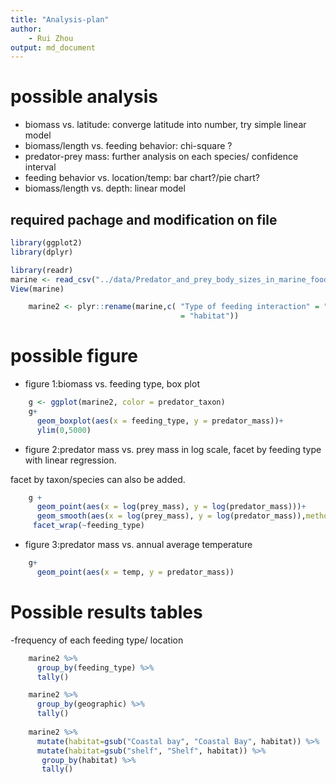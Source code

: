 ```yaml
---
title: "Analysis-plan"
author:
    - Rui Zhou 
output: md_document
---
```


# possible analysis

- biomass vs. latitude: converge latitude into number, try simple linear model
- biomass/length vs. feeding behavior: chi-square ?
- predator-prey mass: further analysis on each species/ confidence interval
- feeding behavior vs. location/temp: bar chart?/pie chart?
- biomass/length vs. depth: linear model


## required pachage and modification on file
```r
library(ggplot2)
library(dplyr)
```

```r
library(readr)
marine <- read_csv("../data/Predator_and_prey_body_sizes_in_marine_food_webs_vsn4.csv")
View(marine)
```


```r
    marine2 <- plyr::rename(marine,c( "Type of feeding interaction" = "feeding_type", "Predator standard length" = "predator_standars_length", "Mean annual temp" = "temp", "Predator mass" = "predator_mass", "Prey mass" = "prey_mass","Predator  taxon" = "Predator_taxon","Geographic location" = "geographic", "Specific habitat"
                                      = "habitat"))
```

# possible figure

- figure 1:biomass vs. feeding type, box plot

```r
    g <- ggplot(marine2, color = predator_taxon)
    g+
      geom_boxplot(aes(x = feeding_type, y = predator_mass))+
      ylim(0,5000)
```

- figure 2:predator mass vs. prey mass in log scale, facet by feeding type with linear regression.

facet by taxon/species can also be added.

```r
    g + 
      geom_point(aes(x = log(prey_mass), y = log(predator_mass)))+
      geom_smooth(aes(x = log(prey_mass), y = log(predator_mass)),method = "glm")+
     facet_wrap(~feeding_type)
```

- figure 3:predator mass vs. annual average temperature

```r
    g+
      geom_point(aes(x = temp, y = predator_mass))
```

# Possible results tables

-frequency of each feeding type/ location

```r
    marine2 %>% 
      group_by(feeding_type) %>% 
      tally()

    marine2 %>% 
      group_by(geographic) %>% 
      tally()
    
    marine2 %>% 
      mutate(habitat=gsub("Coastal bay", "Coastal Bay", habitat)) %>% 
      mutate(habitat=gsub("shelf", "Shelf", habitat)) %>%
       group_by(habitat) %>% 
       tally()
```